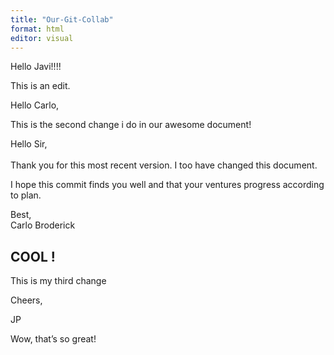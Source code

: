 ```yaml
---
title: "Our-Git-Collab"
format: html
editor: visual
---
```


Hello Javi!!!!

This is an edit.

Hello Carlo,

This is the second change i do in our awesome document!

Hello Sir,\
\
Thank you for this most recent version. I too have changed this document.

I hope this commit finds you well and that your ventures progress according to plan.

Best,\
Carlo Broderick

## COOL !

This is my third change

Cheers,

JP

Wow, that's so great!
